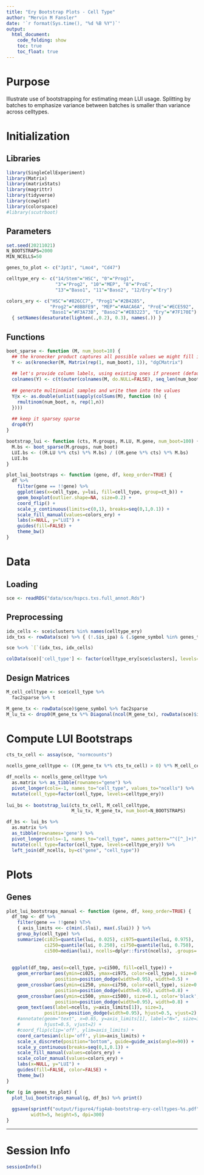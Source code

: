 ```yaml
---
title: "Ery Bootstrap Plots - Cell Type"
author: "Mervin M Fansler"
date: '`r format(Sys.time(), "%d %B %Y")`'
output: 
  html_document: 
    code_folding: show
    toc: true
    toc_float: true
---
```


# Purpose

Illustrate use of bootstrapping for estimating mean LUI usage. Splitting by batches
to emphasize variance between batches is smaller than variance across celltypes.


# Initialization

## Libraries
```r
library(SingleCellExperiment)
library(Matrix)
library(matrixStats)
library(magrittr)
library(tidyverse)
library(cowplot)
library(colorspace)
#library(scutrboot)
```

## Parameters
```r
set.seed(20211021)
N_BOOTSTRAPS=2000
MIN_NCELLS=50

genes_to_plot <- c("Jpt1", "Lmo4", "Cd47")

celltype_ery <- c("14/Stem"="HSC", "0"="Prog1",
                  "3"="Prog2", "10"="MEP", "8"="ProE",
                  "13"="Baso1", "11"="Baso2", "12/Ery"="Ery")

colors_ery <- c("HSC"="#826CC7", "Prog1"="#2B4285",
                "Prog2"="#8BBFE9", "MEP"="#AACA6A", "ProE"="#ECE592",
                "Baso1"="#F3A73B", "Baso2"="#EB3223", "Ery"="#7F170E") %>%
  { setNames(desaturate(lighten(.,0.2), 0.3), names(.)) }
```

## Functions

```r
boot_sparse <- function (M, num_boot=10) {
  ## the kronecker product captures all possible values we might fill in
  Y <- as(kronecker(M, Matrix(rep(1, num_boot), 1)), "dgCMatrix")
  
  ## let's provide column labels, using existing ones if present (default: "col1_1")
  colnames(Y) <- c(t(outer(colnames(M, do.NULL=FALSE), seq_len(num_boot), paste, sep='_')))
  
  ## generate multinomial samples and write them into the values
  Y@x <- as.double(unlist(sapply(colSums(M), function (n) {
    rmultinom(num_boot, n, rep(1,n))
  })))
  
  ## keep it sparsey sparse
  drop0(Y)
}

bootstrap_lui <- function (cts, M.groups, M.LU, M.gene, num_boot=100) {
  M.bs <- boot_sparse(M.groups, num_boot)
  LUI.bs <- ((M.LU %*% cts) %*% M.bs) / ((M.gene %*% cts) %*% M.bs)
  LUI.bs
}

plot_lui_bootstraps <- function (gene, df, keep_order=TRUE) {
  df %>%
    filter(gene == !!gene) %>%
    ggplot(aes(x=cell_type, y=lui, fill=cell_type, group=ct_b)) +
    geom_boxplot(outlier.shape=NA, size=0.2) +
    coord_flip() +
    scale_y_continuous(limits=c(0,1), breaks=seq(0,1,0.1)) +
    scale_fill_manual(values=colors_ery) +
    labs(x=NULL, y="LUI") +
    guides(fill=FALSE) +
    theme_bw()
}

```


# Data
## Loading
```r
sce <- readRDS("data/sce/hspcs.txs.full_annot.Rds")
```

## Preprocessing
```r
idx_cells <- sce$clusters %in% names(celltype_ery)
idx_txs <- rowData(sce) %>% { (!.$is_ipa) & (.$gene_symbol %in% genes_to_plot) }

sce %<>% `[`(idx_txs, idx_cells)

colData(sce)['cell_type'] <- factor(celltype_ery[sce$clusters], levels=celltype_ery)
```

## Design Matrices
```r
M_cell_celltype <- sce$cell_type %>% 
  fac2sparse %>% t

M_gene_tx <- rowData(sce)$gene_symbol %>% fac2sparse
M_lu_tx <- drop0(M_gene_tx %*% Diagonal(ncol(M_gene_tx), rowData(sce)$is_lu))
```

# Compute LUI Bootstraps
```r
cts_tx_cell <- assay(sce, "normcounts")

ncells_gene_celltype <- ((M_gene_tx %*% cts_tx_cell) > 0) %*% M_cell_celltype

df_ncells <- ncells_gene_celltype %>%
  as.matrix %>% as_tibble(rownames="gene") %>%
  pivot_longer(cols=-1, names_to="cell_type", values_to="ncells") %>%
  mutate(cell_type=factor(cell_type, levels=celltype_ery))
  
lui_bs <- bootstrap_lui(cts_tx_cell, M_cell_celltype, 
                        M_lu_tx, M_gene_tx, num_boot=N_BOOTSTRAPS)

df_bs <- lui_bs %>%
  as.matrix %>%
  as_tibble(rownames='gene') %>%
  pivot_longer(cols=-1, names_to="cell_type", names_pattern="^([^_]+)", values_to="lui") %>%
  mutate(cell_type=factor(cell_type, levels=celltype_ery)) %>%
  left_join(df_ncells, by=c("gene", "cell_type"))
```

# Plots
## Genes
```r

plot_lui_bootstraps_manual <- function (gene, df, keep_order=TRUE) {
  df_tmp <- df %>%
    filter(gene == !!gene) %T>%
    { axis_limits <<- c(min(.$lui), max(.$lui)) } %>%
    group_by(cell_type) %>%
    summarize(ci025=quantile(lui, 0.025), ci975=quantile(lui, 0.975),
              ci250=quantile(lui, 0.250), ci750=quantile(lui, 0.750),
              ci500=median(lui), ncells=dplyr::first(ncells), .groups='drop')
  
  
  ggplot(df_tmp, aes(x=cell_type, y=ci500, fill=cell_type)) +
    geom_errorbar(aes(ymin=ci025, ymax=ci975, color=cell_type), size=0.5,
                  position=position_dodge(width=0.95), width=0.5) +
    geom_crossbar(aes(ymin=ci250, ymax=ci750, color=cell_type), size=0.2,
                  position=position_dodge(width=0.95), width=0.8) +
    geom_crossbar(aes(ymin=ci500, ymax=ci500), size=0.1, color='black',
                  position=position_dodge(width=0.95), width=0.8) +
    geom_text(aes(label=ncells, y=axis_limits[1]), size=3,
              position=position_dodge(width=0.95), hjust=0.5, vjust=2) +
    #annotate(geom="text", x=0.65, y=axis_limits[1], label="N=", size=3,
    #         hjust=0.5, vjust=2) +
    #coord_flip(clip='off', ylim=axis_limits) +
    coord_cartesian(clip='off', ylim=axis_limits) +
    scale_x_discrete(position="bottom", guide=guide_axis(angle=90)) +
    scale_y_continuous(breaks=seq(0,1,0.1)) +
    scale_fill_manual(values=colors_ery) +
    scale_color_manual(values=colors_ery) +
    labs(x=NULL, y="LUI") +
    guides(fill=FALSE, color=FALSE) +
    theme_bw()
}

for (g in genes_to_plot) {
  plot_lui_bootstraps_manual(g, df_bs) %>% print()
  
  ggsave(sprintf("output/figure4/fig4ab-bootstrap-ery-celltypes-%s.pdf", g), 
         width=5, height=5, dpi=300)
}
```


---

# Session Info

```r
sessionInfo()
```

